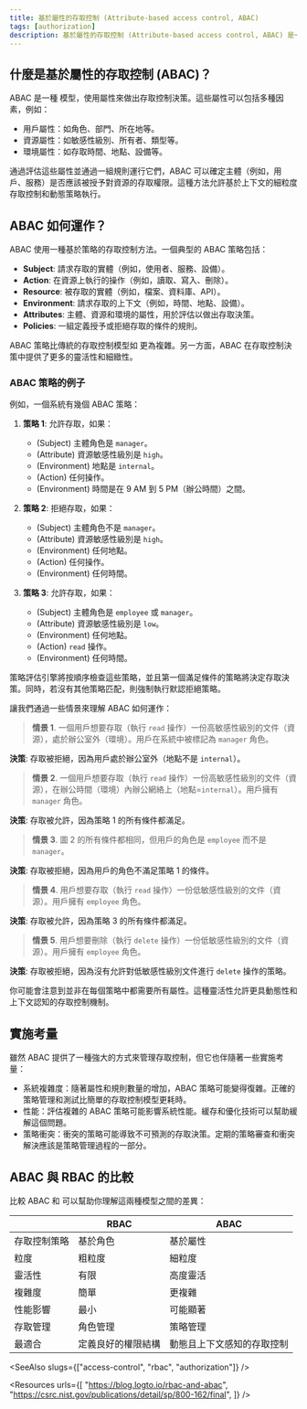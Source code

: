 ```yaml
---
title: 基於屬性的存取控制 (Attribute-based access control, ABAC)
tags: [authorization]
description: 基於屬性的存取控制 (Attribute-based access control, ABAC) 是一種使用屬性（例如用戶角色、資源屬性和環境條件）來做出存取控制決策的存取控制模型。這是一種靈活且動態的方式來管理對受保護資源的存取。
---
```


## 什麼是基於屬性的存取控制 (ABAC)？

ABAC 是一種 <Ref slug="access-control" /> 模型，使用屬性來做出存取控制決策。這些屬性可以包括多種因素，例如：

- 用戶屬性：如角色、部門、所在地等。
- 資源屬性：如敏感性級別、所有者、類型等。
- 環境屬性：如存取時間、地點、設備等。

通過評估這些屬性並通過一組規則運行它們，ABAC 可以確定主體（例如，用戶、服務）是否應該被授予對資源的存取權限。這種方法允許基於上下文的細粒度存取控制和動態策略執行。

## ABAC 如何運作？

ABAC 使用一種基於策略的存取控制方法。一個典型的 ABAC 策略包括：

- **Subject**: 請求存取的實體（例如，使用者、服務、設備）。
- **Action**: 在資源上執行的操作（例如，讀取、寫入、刪除）。
- **Resource**: 被存取的實體（例如，檔案、資料庫、API）。
- **Environment**: 請求存取的上下文（例如，時間、地點、設備）。
- **Attributes**: 主體、資源和環境的屬性，用於評估以做出存取決策。
- **Policies**: 一組定義授予或拒絕存取的條件的規則。

ABAC 策略比傳統的存取控制模型如 <Ref slug="rbac" /> 更為複雜。另一方面，ABAC 在存取控制決策中提供了更多的靈活性和細緻性。

### ABAC 策略的例子

例如，一個系統有幾個 ABAC 策略：

1. **策略 1**: 允許存取，如果：

    - (Subject) 主體角色是 `manager`。
    - (Attribute) 資源敏感性級別是 `high`。
    - (Environment) 地點是 `internal`。
    - (Action) 任何操作。
    - (Environment) 時間是在 9 AM 到 5 PM（辦公時間）之間。

2. **策略 2**: 拒絕存取，如果：

    - (Subject) 主體角色不是 `manager`。
    - (Attribute) 資源敏感性級別是 `high`。
    - (Environment) 任何地點。
    - (Action) 任何操作。
    - (Environment) 任何時間。

3. **策略 3**: 允許存取，如果：

    - (Subject) 主體角色是 `employee` 或 `manager`。
    - (Attribute) 資源敏感性級別是 `low`。
    - (Environment) 任何地點。
    - (Action) `read` 操作。
    - (Environment) 任何時間。

策略評估引擎將按順序檢查這些策略，並且第一個滿足條件的策略將決定存取決策。同時，若沒有其他策略匹配，則強制執行默認拒絕策略。

讓我們通過一些情景來理解 ABAC 如何運作：

> **情景 1**. 一個用戶想要存取（執行 `read` 操作）一份高敏感性級別的文件（資源），處於辦公室外（環境）。用戶在系統中被標記為 `manager` 角色。

**決策**: 存取被拒絕，因為用戶處於辦公室外（地點不是 `internal`）。

> **情景 2**. 一個用戶想要存取（執行 `read` 操作）一份高敏感性級別的文件（資源），在辦公時間（環境）內辦公網絡上（地點=`internal`）。用戶擁有 `manager` 角色。

**決策**: 存取被允許，因為策略 1 的所有條件都滿足。

> **情景 3**. 圖 2 的所有條件都相同，但用戶的角色是 `employee` 而不是 `manager`。

**決策**: 存取被拒絕，因為用戶的角色不滿足策略 1 的條件。

> **情景 4**. 用戶想要存取（執行 `read` 操作）一份低敏感性級別的文件（資源）。用戶擁有 `employee` 角色。

**決策**: 存取被允許，因為策略 3 的所有條件都滿足。

> **情景 5**. 用戶想要刪除（執行 `delete` 操作）一份低敏感性級別的文件（資源）。用戶擁有 `employee` 角色。

**決策**: 存取被拒絕，因為沒有允許對低敏感性級別文件進行 `delete` 操作的策略。

你可能會注意到並非在每個策略中都需要所有屬性。這種靈活性允許更具動態性和上下文認知的存取控制機制。

## 實施考量

雖然 ABAC 提供了一種強大的方式來管理存取控制，但它也伴隨著一些實施考量：

- 系統複雜度：隨著屬性和規則數量的增加，ABAC 策略可能變得復雜。正確的策略管理和測試比簡單的存取控制模型更耗時。
- 性能：評估複雜的 ABAC 策略可能影響系統性能。緩存和優化技術可以幫助緩解這個問題。
- 策略衝突：衝突的策略可能導致不可預測的存取決策。定期的策略審查和衝突解決應該是策略管理過程的一部分。

## ABAC 與 RBAC 的比較

比較 ABAC 和 <Ref slug="rbac" /> 可以幫助你理解這兩種模型之間的差異：

|                       | RBAC                               | ABAC                                     |
|-----------------------|------------------------------------|------------------------------------------|
| 存取控制策略          | 基於角色                           | 基於屬性                                |
| 粒度                 | 粗粒度                              | 細粒度                                   |
| 靈活性               | 有限                                | 高度靈活                                 |
| 複雜度               | 簡單                                | 更複雜                                   |
| 性能影響             | 最小                                | 可能顯著                                 |
| 存取管理             | 角色管理                            | 策略管理                                 |
| 最適合               | 定義良好的權限結構                 | 動態且上下文感知的存取控制               |

<SeeAlso slugs={["access-control", "rbac", "authorization"]} />

<Resources
  urls={[
    "https://blog.logto.io/rbac-and-abac",
    "https://csrc.nist.gov/publications/detail/sp/800-162/final",
  ]}
/>